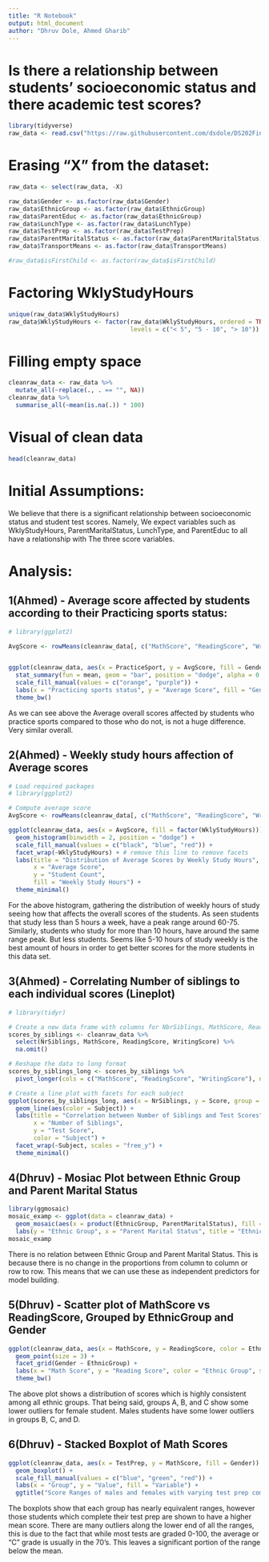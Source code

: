 ---
title: "R Notebook"
output: html_document
author: "Dhruv Dole, Ahmed Gharib"
---
# Is there a relationship between students' socioeconomic status and there academic test scores?
```{r}
library(tidyverse)
raw_data <- read.csv("https://raw.githubusercontent.com/dsdole/DS202Final/main/data/Expanded_data_with_more_features.csv")
```
# Erasing "X" from the dataset:
```{r}
raw_data <- select(raw_data, -X)
```
```{r}
raw_data$Gender <- as.factor(raw_data$Gender)
raw_data$EthnicGroup <- as.factor(raw_data$EthnicGroup)
raw_data$ParentEduc <- as.factor(raw_data$EthnicGroup)
raw_data$LunchType <- as.factor(raw_data$LunchType)
raw_data$TestPrep <- as.factor(raw_data$TestPrep)
raw_data$ParentMaritalStatus <- as.factor(raw_data$ParentMaritalStatus)
raw_data$TransportMeans <- as.factor(raw_data$TransportMeans)

#raw_data$isFirstChild <- as.factor(raw_data$isFirstChild)
```

# Factoring WklyStudyHours
```{r}
unique(raw_data$WklyStudyHours)
raw_data$WklyStudyHours <- factor(raw_data$WklyStudyHours, ordered = TRUE,
                                  levels = c("< 5", "5 - 10", "> 10"))
```

# Filling empty space
```{r}
cleanraw_data <- raw_data %>%
  mutate_all(~replace(., . == "", NA))
cleanraw_data %>%
  summarise_all(~mean(is.na(.)) * 100)
```


# Visual of clean data
```{r}
head(cleanraw_data)
```



# Initial Assumptions:
We believe that there is a significant relationship between socioeconomic status and student test scores. Namely, We expect variables such as WklyStudyHours, ParentMaritalStatus, LunchType, and ParentEduc to all have a relationship with The three score variables.

# Analysis:




## 1(Ahmed) - Average score affected by students according to their Practicing sports status:
```{r}
# library(ggplot2)

AvgScore <- rowMeans(cleanraw_data[, c("MathScore", "ReadingScore", "WritingScore")], na.rm = TRUE)


ggplot(cleanraw_data, aes(x = PracticeSport, y = AvgScore, fill = Gender)) +
  stat_summary(fun = mean, geom = "bar", position = "dodge", alpha = 0.8) +
  scale_fill_manual(values = c("orange", "purple")) +
  labs(x = "Practicing sports status", y = "Average Score", fill = "Gender") +
  theme_bw()

```
As we can see above the Average overall scores affected by students who practice sports compared to those who do not, is not a huge difference. Very similar overall.




## 2(Ahmed) - Weekly study hours affection of Average scores
```{r}
# Load required packages
# library(ggplot2)

# Compute average score
AvgScore <- rowMeans(cleanraw_data[, c("MathScore", "ReadingScore", "WritingScore")], na.rm = TRUE)

ggplot(cleanraw_data, aes(x = AvgScore, fill = factor(WklyStudyHours))) +
  geom_histogram(binwidth = 2, position = "dodge") +
  scale_fill_manual(values = c("black", "blue", "red")) +
  facet_wrap(~WklyStudyHours) + # remove this line to remove facets
  labs(title = "Distribution of Average Scores by Weekly Study Hours",
       x = "Average Score",
       y = "Student Count",
       fill = "Weekly Study Hours") +
  theme_minimal()

```
For the above histogram, gathering the distribution of weekly hours of study seeing how that affects the overall scores of the students. As seen students that study less than 5 hours a week, have a peak range around 60-75. Similarly, students who study for more than 10 hours, have around the same range peak. But less students. Seems like 5-10 hours of study weekly is the best amount of hours in order to get better scores for the more students in this data set.




## 3(Ahmed) - Correlating Number of siblings to each individual scores (Lineplot)
```{r}
# library(tidyr)

# Create a new data frame with columns for NbrSiblings, MathScore, ReadingScore, and WritingScore
scores_by_siblings <- cleanraw_data %>%
  select(NrSiblings, MathScore, ReadingScore, WritingScore) %>%
  na.omit()

# Reshape the data to long format
scores_by_siblings_long <- scores_by_siblings %>%
  pivot_longer(cols = c("MathScore", "ReadingScore", "WritingScore"), names_to = "Subject", values_to = "Score")

# Create a line plot with facets for each subject
ggplot(scores_by_siblings_long, aes(x = NrSiblings, y = Score, group = Subject)) +
  geom_line(aes(color = Subject)) +
  labs(title = "Correlation between Number of Siblings and Test Scores",
       x = "Number of Siblings",
       y = "Test Score",
       color = "Subject") +
  facet_wrap(~Subject, scales = "free_y") +
  theme_minimal()
```




## 4(Dhruv) - Mosiac Plot between Ethnic Group and Parent Marital Status
```{r}
library(ggmosaic)
mosaic_examp <- ggplot(data = cleanraw_data) +
  geom_mosaic(aes(x = product(EthnicGroup, ParentMaritalStatus), fill = EthnicGroup)) +
  labs(y = "Ethnic Group", x = "Parent Marital Status", title = "Ethnic Group and Parent Marital Status")
mosaic_examp
```



There is no relation between Ethnic Group and Parent Marital Status. This is because there is no change in the proportions from column to column or row to row. This means that we can use these as independent predictors for model building.




## 5(Dhruv) - Scatter plot of MathScore vs ReadingScore, Grouped by EthnicGroup and Gender
```{r}
ggplot(cleanraw_data, aes(x = MathScore, y = ReadingScore, color = EthnicGroup, shape = Gender)) +
  geom_point(size = 3) +
  facet_grid(Gender ~ EthnicGroup) +
  labs(x = "Math Score", y = "Reading Score", color = "Ethnic Group", shape = "Gender") +
  theme_bw()
```



The above plot shows a distribution of scores which is highly consistent among all ethnic groups. That being said, groups A, B, and C show some lower outliers for female student. Males students have some lower outliers in groups B, C, and D.




## 6(Dhruv) - Stacked Boxplot of Math Scores
```{r}
ggplot(cleanraw_data, aes(x = TestPrep, y = MathScore, fill = Gender)) +
  geom_boxplot() +
  scale_fill_manual(values = c("blue", "green", "red")) +
  labs(x = "Group", y = "Value", fill = "Variable") +
  ggtitle("Score Ranges of males and females with varying test prep completion")
```



The boxplots show that each group has nearly equivalent ranges, however those students which complete their test prep are shown to have a higher mean score. There are many outliers along the lower end of all the ranges, this is due to the fact that while most tests are graded 0-100, the average or "C" grade is usually in the 70's. This leaves a significant portion of the range below the mean.